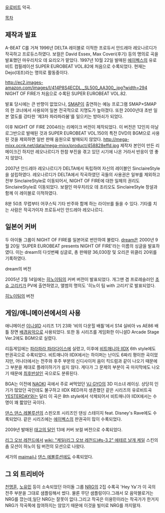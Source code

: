 [[유로비트]] 악곡.

[[목차]]

== 제작과 발표 ==
A-BEAT C를 거쳐 1996년 DELTA 레이블로 이적한 프로듀서 안드레아 레오나르디가 작곡하고 프로듀스하였다. 보컬은 David Essex, Max Coveri(후기) 등의 명의로 곡을 발표했던 마우리치오 데 요리오가 맡았다. 1997년 10월 22일 발매된 [[에이벡스]]의 유로비트 컴필레이션 SUPER EUROBEAT VOL.82에 처음으로 수록되었다. 현재는 Dejo(데조)라는 명의로 활동중이다.

http://ec2.images-amazon.com/images/I/414P8S4ECDL._SL500_AA300_.jpg?width=294
NIGHT OF FIRE가 처음으로 수록된 SUPER EUROBEAT VOL.82.

발표 당시에는 큰 반향이 없었으나, [[SMAP]]이 출연하는 예능 프로그램 SMAP×SMAP의 한 코너에서 사용되어 일본 전국적으로 지명도가 높아졌다. 또한 2000년대 초반 일본 열도를 강타한 '제3차 파라파라붐'를 일으키는 방아쇠가 되었다.

이후 NIGHT OF FIRE 2004라는 리메이크 버전이 제작되었다. 이 버전은 12인치 아날로그반으로 발매된 것과 SUPER EUROBEAT VOL.150의 특전 DVD의 BGM으로 사용된 것을 제외하면 일반 판매 음원으로 발매되지 않았다.
http://mega-mixx.ocnk.net/data/mega-mixx/product/458828effd.jpg
제작자 본인이 만든 리메이크긴 하지만 레오나르디가 한참 부진을 겪고 있던 시기에 나온 거라서 반응이 영 좋지 않았다.

2007년 안드레아 레오나르디가 DELTA에서 독립하여 자신의 레이블인 SinclaireStyle을 설립하였다. 레오나르디가 DELTA에서 작곡하였던 곡들의 사용권은 일부를 제외하고 전부 SinclaireStyle로 이동되어서, NIGHT OF FIRE에 대한 일체의 권리도 SinclaireStyle로 이동되었다. 보컬인 마우치리오 데 조리오도 SinclaireStyle 창설과 함께 이 레이블로 이적하였다.

{{{#!html
<iframe width="560" height="315" src="//www.youtube.com/embed/HrtZMTjqpUA" frameborder="0" allowfullscreen></iframe>
}}}
8분 50초 무렵부터 어쿠스틱 기타 반주와 함께 하는 라이브를 들을 수 있다. 기타를 치는 사람은 작곡가이자 프로듀서인 안드레아 레오나르디.
== 일본어 커버 ==
두 아이돌 그룹이 NIGHT OF FIRE를 일본어로 번안하여 불렀다. [[Dream(일본 가수)|dream]]은 2000년 9월 20일 'SUPER EUROBEAT presents NIGHT OF FIRE'라는 이름의 싱글을 발표하였다. 이는 dream의 다섯번째 싱글로, 총 판매량 36,030장 및 오리콘 위클리 20위를 기록하였다.

dream의 버전
{{{#!html
<object width="425" height="344"><param name="movie" value="http://www.youtube.com/v/Prq68rNjRKc&hl=ko_KR&fs=1&"></param><param name="allowFullScreen" value="true"></param><param name="allowscriptaccess" value="always"></param><embed src="http://www.youtube.com/v/Prq68rNjRKc&hl=ko_KR&fs=1&" type="application/x-shockwave-flash" allowscriptaccess="always" allowfullscreen="true" width="425" height="344"></embed></object>
}}}

2005년 2월 14일에는 [[히노이팀]]의 커버 버전이 발표되었다. 개그맨 겸 프로레슬러인 [[초슈 고리키]]가 PV에 출연하였고, 앨범의 명의도 '히노이 팀 with 고리키'로 발표되었다.

[[히노이팀]]의 버전
{{{#!html
<object width="425" height="344"><param name="movie" value="http://www.youtube.com/v/p1o1LgGlV88&hl=ko_KR&fs=1&"></param><param name="allowFullScreen" value="true"></param><param name="allowscriptaccess" value="always"></param><embed src="http://www.youtube.com/v/p1o1LgGlV88&hl=ko_KR&fs=1&" type="application/x-shockwave-flash" allowscriptaccess="always" allowfullscreen="true" width="425" height="344"></embed></object>
}}}

== 게임/애니메이션에서의 사용 ==
애니메이션 [[이니셜D]] 시리즈 1기 23화 '비의 다운힐 배틀'에서 S14 실비아 vs AE86 배틀 장면 [[배경음악]]으로 사용되었다. 또한 동 시리즈를 게임화한 이니셜D Arcade Stage Ver.2에도 BGM으로 실렸다.

{{{#!html
<iframe width="560" height="315" src="//www.youtube.com/embed/1ZoAzDlc8ho?rel=0&amp;controls=0" frameborder="0" allowfullscreen></iframe>
}}}

리듬게임에는 [[파라파라 파라다이스]]에 실렸고, 이후에 [[비트매니아 IIDX]] 6th style에도 판권곡으로 수록되었다. 비트매니아 IIDX에서는 하이퍼는 난이도 6짜리 평이한 곡이었지만, 어나더에서는 전주와 후주 부분의 신디사이저 음이 킥드럼과 같이 나오기 때문에 그 부분을 제대로 플레이하기가 쉽지 않다. 게다가 그 문제의 부분이 곡 마지막에도 나오기 때문에 [[최후반살인]] 곡으로도 분류된다.

BGA는 이전에 [[NAOKI]] 곡에서 주로 써먹었던 [[VJ GYO]]의 3D 미소녀 레이싱. 상당히 인기가 많았던 곡인데도 불구하고 IIDX RED까지 생존했던 같은 시리즈의 유로비트곡 [[YESTERDAY]]와는 달리 이 곡은 8th style에서 삭제되어서 비트매니아 IIDX에서는 수명이 꽤 짧았던 곡이다.

[[댄스 댄스 레볼루션]]의 스핀오프 시리즈인 댄싱 스테이지 feat. Disney's Rave에도 수록되었다. 같은 시리즈에는 [[에이벡스]]의 판권곡이 많이 수록되었다.

2009년 발매된 [[태고의 달인]] 13에 커버 보컬 버전으로 수록되었다.

[[리그 오브 레전드]]에서 [[wiki: "케일(리그 오브 레전드)#s-3.2" 에테르 날개 케일]] 스킨의 춤 모션이 하노이 팀 버전의 모션으로 나왔다.

세가의 [[maimai]]나 [[댄스 에볼루션]]에도 수록되었다. 

== 그 외 트리비아 ==
[[천명훈]], [[노유민]] 등이 소속되었던 아이돌 그룹 [[NRG]]의 2집 수록곡 'Hey Ya'가 이 곡의 전주 부분을 그대로 샘플링해서 썼다. 물론 무단 샘플링이다.그래서 모 음악블로거는 NRG를 깠는데,일단 NRG는 잘못이 없다.그리고 작곡은 이용민이라는 작곡가가 한거지 NRG가 작곡쪽에 참여하지는 않았기 때문에 이것을 빌미로 NRG를 까지말자.
